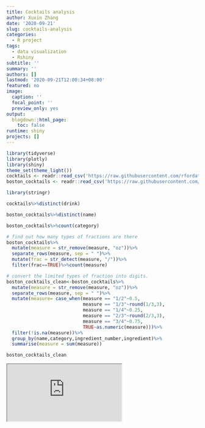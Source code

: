 ```yaml
---
title: Cocktails analysis
author: Xuxin Zhang
date: '2020-09-21'
slug: cocktails-analysis
categories:
  - R project
tags:
  - data visualization
  - Rshiny
subtitle: ''
summary: ''
authors: []
lastmod: '2020-09-21T12:00:34+08:00'
featured: no
image:
  caption: ''
  focal_point: ''
  preview_only: yes
output:
  blogdown::html_page:
    toc: false
runtime: shiny
projects: []
---
```


```r
library(tidyverse)
library(plotly)
library(shiny)
theme_set(theme_light())
cocktails <- readr::read_csv('https://raw.githubusercontent.com/rfordatascience/tidytuesday/master/data/2020/2020-05-26/cocktails.csv')
boston_cocktails <- readr::read_csv('https://raw.githubusercontent.com/rfordatascience/tidytuesday/master/data/2020/2020-05-26/boston_cocktails.csv')

```

```r
library(stringr)

cocktails%>%distinct(drink)

boston_cocktails%>%distinct(name)

boston_cocktails%>%count(category)
```

```r
# find out how many types of fractions are there
boston_cocktails%>%
  mutate(measure = str_remove(measure, "oz"))%>%
  separate_rows(measure, sep = " ")%>%
  mutate(frac = str_detect(measure, "/"))%>%
  filter(frac==TRUE)%>%count(measure)

# convert the limited types of fraction into digits.
boston_cocktails_clean<-boston_cocktails%>%
  mutate(measure = str_remove(measure, "oz"))%>%
  separate_rows(measure, sep = " ")%>%
  mutate(measure= case_when(measure == "1/2"~0.5,
                            measure == "1/3"~round(1/3,3),
                            measure == "1/4"~0.25,
                            measure == "2/3"~round(2/3,3),
                            measure == "3/4"~0.75,
                            TRUE~as.numeric(measure)))%>%
  filter(!is.na(measure))%>%
  group_by(name,category,ingredient_number,ingredient)%>%
  summarise(measure = sum(measure))

boston_cocktails_clean
```


<iframe src="https://xuxinzhang.shinyapps.io/cocktails_shiny_app/"></iframe>


